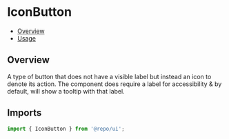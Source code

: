 

<Meta of={IconButtonStories} />

# IconButton

- [Overview](#overview)
- [Usage](#usage)

## Overview

A type of button that does not have a visible label but instead an icon to denote its action. The component does require a label for accessibility & by default, will show a tooltip with that label.

## Imports

```js
import { IconButton } from '@repo/ui';
```
